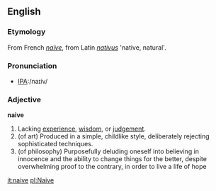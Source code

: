 ==English==

===Etymology===
From French ''[[naïve]]'', from Latin ''[[nativus]]'' 'native, natural'.

===Pronunciation===
*[[w:International Phonetic Alphabet|IPA]]:/naɪiv/

===Adjective===
'''naive'''
# Lacking [[experience]], [[wisdom]], or [[judgement]].
# (of art) Produced in a simple, childlike style, deliberately rejecting sophisticated techniques.
# (of philosophy) Purposefully deluding oneself into believing in innocence and the ability to change things for the better, despite overwhelming proof to the contrary, in order to live a life of hope

[[it:naive]]
[[pl:Naive]]